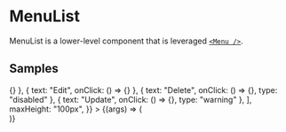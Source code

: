 
<Meta title="Components/Navigation/MenuList" component={MenuList} />

# MenuList

MenuList is a lower-level component that is leveraged [`<Menu />`](/?path=/docs/components-navigation-menu--example).

<ArgsTable of={MenuList} />

## Samples

<Canvas>
  <Story
    name="Example"
    args={{
      contents: [
        { text: "Save", onClick: () => {} },
        { text: "Edit", onClick: () => {} },
        { text: "Delete", onClick: () => {}, type: "disabled" },
        { text: "Update", onClick: () => {}, type: "warning" },
      ],
      maxHeight: "100px",
    }}
  >
    {(args) => (
      <div style={{ backgroundColor: "silver", padding: "10px" }}>
        <MenuList {...args} />
      </div>
    )}
  </Story>
</Canvas>
